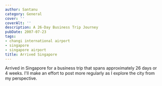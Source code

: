 ```yaml
---
author: Santanu
category: General
cover: ''
coverAlt: ''
description: A 26-Day Business Trip Journey
pubDate: 2007-07-23
tags:
- changi international airport
- singapore
- singapore airport
title: Arrived Singapore
---
```


Arrived in Singapore for a business trip that spans approximately 26 days or 4 weeks. I'll make an effort to post more regularly as I explore the city from my perspective.